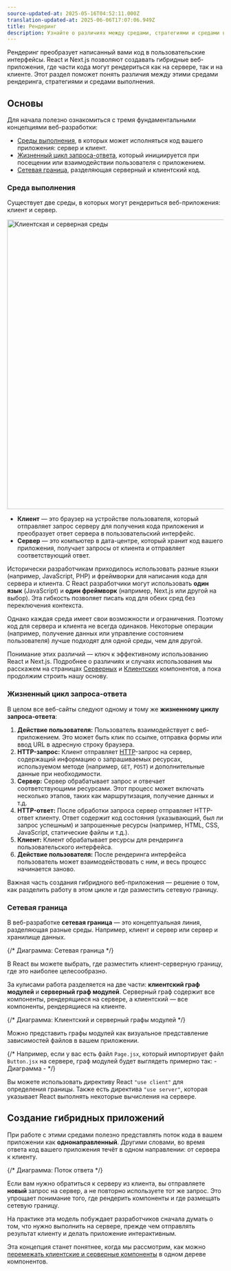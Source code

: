 ```yaml
---
source-updated-at: 2025-05-16T04:52:11.000Z
translation-updated-at: 2025-06-06T17:07:06.949Z
title: Рендеринг
description: Узнайте о различиях между средами, стратегиями и средами выполнения рендеринга в Next.js.
---
```


Рендеринг преобразует написанный вами код в пользовательские интерфейсы. React и Next.js позволяют создавать гибридные веб-приложения, где части кода могут рендериться как на сервере, так и на клиенте. Этот раздел поможет понять различия между этими средами рендеринга, стратегиями и средами выполнения.

## Основы

Для начала полезно ознакомиться с тремя фундаментальными концепциями веб-разработки:

- [Среды выполнения](#rendering-environments), в которых может исполняться код вашего приложения: сервер и клиент.
- [Жизненный цикл запроса-ответа](#request-response-lifecycle), который инициируется при посещении или взаимодействии пользователя с приложением.
- [Сетевая граница](#network-boundary), разделяющая серверный и клиентский код.

### Среда выполнения

Существует две среды, в которых могут рендериться веб-приложения: клиент и сервер.

<Image
  alt="Клиентская и серверная среды"
  srcLight="/docs/light/client-and-server-environments.png"
  srcDark="/docs/dark/client-and-server-environments.png"
  width="1600"
  height="672"
/>

- **Клиент** — это браузер на устройстве пользователя, который отправляет запрос серверу для получения кода приложения и преобразует ответ сервера в пользовательский интерфейс.
- **Сервер** — это компьютер в дата-центре, который хранит код вашего приложения, получает запросы от клиента и отправляет соответствующий ответ.

Исторически разработчикам приходилось использовать разные языки (например, JavaScript, PHP) и фреймворки для написания кода для сервера и клиента. С React разработчики могут использовать **один язык** (JavaScript) и **один фреймворк** (например, Next.js или другой на выбор). Эта гибкость позволяет писать код для обеих сред без переключения контекста.

Однако каждая среда имеет свои возможности и ограничения. Поэтому код для сервера и клиента не всегда одинаков. Некоторые операции (например, получение данных или управление состоянием пользователя) лучше подходят для одной среды, чем для другой.

Понимание этих различий — ключ к эффективному использованию React и Next.js. Подробнее о различиях и случаях использования мы расскажем на страницах [Серверных](/docs/app/building-your-application/rendering/server-components) и [Клиентских](/docs/app/building-your-application/rendering/client-components) компонентов, а пока продолжим строить нашу основу.

### Жизненный цикл запроса-ответа

В целом все веб-сайты следуют одному и тому же **жизненному циклу запроса-ответа**:

1. **Действие пользователя:** Пользователь взаимодействует с веб-приложением. Это может быть клик по ссылке, отправка формы или ввод URL в адресную строку браузера.
2. **HTTP-запрос:** Клиент отправляет [HTTP](https://developer.mozilla.org/docs/Web/HTTP)-запрос на сервер, содержащий информацию о запрашиваемых ресурсах, используемом методе (например, `GET`, `POST`) и дополнительные данные при необходимости.
3. **Сервер:** Сервер обрабатывает запрос и отвечает соответствующими ресурсами. Этот процесс может включать несколько этапов, таких как маршрутизация, получение данных и т.д.
4. **HTTP-ответ:** После обработки запроса сервер отправляет HTTP-ответ клиенту. Ответ содержит код состояния (указывающий, был ли запрос успешным) и запрошенные ресурсы (например, HTML, CSS, JavaScript, статические файлы и т.д.).
5. **Клиент:** Клиент обрабатывает ресурсы для рендеринга пользовательского интерфейса.
6. **Действие пользователя:** После рендеринга интерфейса пользователь может взаимодействовать с ним, и весь процесс начинается заново.

Важная часть создания гибридного веб-приложения — решение о том, как разделить работу в этом цикле и где разместить сетевую границу.

### Сетевая граница

В веб-разработке **сетевая граница** — это концептуальная линия, разделяющая разные среды. Например, клиент и сервер или сервер и хранилище данных.

{/* Диаграмма: Сетевая граница */}

В React вы можете выбрать, где разместить клиент-серверную границу, где это наиболее целесообразно.

За кулисами работа разделяется на две части: **клиентский граф модулей** и **серверный граф модулей**. Серверный граф содержит все компоненты, рендерящиеся на сервере, а клиентский — все компоненты, рендерящиеся на клиенте.

{/* Диаграмма: Клиентский и серверный графы модулей */}

Можно представить графы модулей как визуальное представление зависимостей файлов в вашем приложении.

{/* Например, если у вас есть файл `Page.jsx`, который импортирует файл `Button.jsx` на сервере, граф модулей будет выглядеть примерно так: - Диаграмма - */}

Вы можете использовать директиву React `"use client"` для определения границы. Также есть директива `"use server"`, которая указывает React выполнять некоторые вычисления на сервере.

## Создание гибридных приложений

При работе с этими средами полезно представлять поток кода в вашем приложении как **однонаправленный**. Другими словами, во время ответа код вашего приложения течёт в одном направлении: от сервера к клиенту.

{/* Диаграмма: Поток ответа */}

Если вам нужно обратиться к серверу из клиента, вы отправляете **новый** запрос на сервер, а не повторно используете тот же запрос. Это упрощает понимание того, где рендерить компоненты и где размещать сетевую границу.

На практике эта модель побуждает разработчиков сначала думать о том, что нужно выполнить на сервере, прежде чем отправлять результат клиенту и делать приложение интерактивным.

Эта концепция станет понятнее, когда мы рассмотрим, как можно [перемежать клиентские и серверные компоненты](/docs/app/building-your-application/rendering/composition-patterns) в одном дереве компонентов.